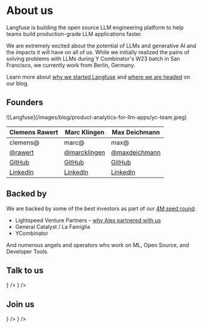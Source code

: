 # About us

Langfuse is building the open source LLM engineering platform to help teams build production-grade LLM applications faster.

We are extremely excited about the potential of LLMs and generative AI and the impacts it will have on all of us. While we initially realized the pains of solving problems with LLMs during Y Combinator's W23 batch in San Francisco, we currently work from Berlin, Germany.

Learn more about [why we started Langfuse](/blog/announcing-our-seed-round) and [where we are headed](/blog/2024-04-introducing-langfuse-2.0) on our blog.

## Founders

<Frame fullWidth>
  ![Langfuse](/images/blog/product-analytics-for-llm-apps/yc-team.jpeg)
</Frame>

| Clemens Rawert                                 | Marc Klingen                                        | Max Deichmann                                        |
| ---------------------------------------------- | --------------------------------------------------- | ---------------------------------------------------- |
| clemens@                                       | marc@                                               | max@                                                 |
| [@rawert](https://x.com/rawert)                | [@marcklingen](https://x.com/marcklingen)           | [@maxdeichmann](https://x.com/maxdeichmann)          |
| [GitHub](https://github.com/clemra)            | [GitHub](https://github.com/marcklingen)            | [GitHub](https://github.com/maxdeichmann)            |
| [LinkedIn](https://www.linkedin.com/in/rawert) | [LinkedIn](https://www.linkedin.com/in/marcklingen) | [LinkedIn](https://www.linkedin.com/in/maxdeichmann) |

## Backed by

We are backed by some of the best investors as part of our [4M seed round](/blog/announcing-our-seed-round):

- Lightspeed Venture Partners – [why Alex partnered with us](https://lsvp.com/stories/building-with-langfuse-observability-analytics-for-llm-applications/)
- General Catalyst / La Famiglia
- YCombinator

And numerous angels and operators who work on ML, Open Source, and Developer Tools.

## Talk to us


<Cards num={3}>
  <Card
    title="GitHub Discussions"
    href="/gh-discussions"
    icon={<IconGithub />}
  />
  <Card
    title="contact@langfuse.com"
    href="mailto:contact@langfuse.com"
    icon={<Mail />}
  />
</Cards>

## Join us

<Cards num={3}>
  <Card title="Careers page" href="/careers" icon={<UsersRound />} />
  <Card
    title="careers@langfuse.com"
    href="mailto:careers@langfuse.com"
    icon={<Mail />}
  />
</Cards>
